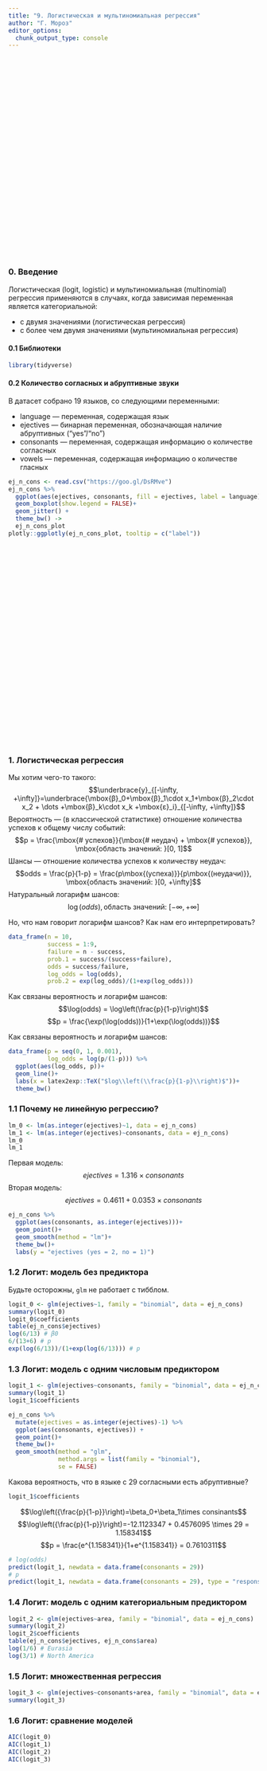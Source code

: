```yaml
---
title: "9. Логистическая и мультиномиальная регрессия"
author: "Г. Мороз"
editor_options: 
  chunk_output_type: console
---
```


<style>
.parallax {
    /* The image used */
    background-image: url("9_logit_multinom.jpg");

    /* Set a specific height */
    min-height: 400px; 

    /* Create the parallax scrolling effect */
    background-attachment: fixed;
    background-position: center;
    background-repeat: no-repeat;
    background-size: auto;
}
</style>

<div class="parallax"></div>

### 0. Введение
Логистическая (logit, logistic) и мультиномиальная (multinomial) регрессия применяются в случаях, когда зависимая переменная является категориальной:

* с двумя значениями (логистическая регрессия)
* с более чем двумя значениями (мультиномиальная регрессия)

#### 0.1 Библиотеки
```r
library(tidyverse)
```

#### 0.2 Количество согласных и абруптивные звуки
В датасет собрано 19 языков, со следующими переменными:

* language --- переменная, содержащая язык
* ejectives --- бинарная переменная, обозначающая наличие абруптивных ("yes"/"no")
* consonants --- переменная, содержащая информацию о количестве согласных
* vowels --- переменная, содержащая информацию о количестве гласных

```r
ej_n_cons <- read.csv("https://goo.gl/DsRMve")
ej_n_cons %>% 
  ggplot(aes(ejectives, consonants, fill = ejectives, label = language))+
  geom_boxplot(show.legend = FALSE)+
  geom_jitter() +
  theme_bw() ->
  ej_n_cons_plot
plotly::ggplotly(ej_n_cons_plot, tooltip = c("label"))
```

<div class="parallax"></div>

### 1. Логистическая регрессия
Мы хотим чего-то такого:
$$\underbrace{y}_{[-\infty, +\infty]}=\underbrace{\mbox{β}_0+\mbox{β}_1\cdot x_1+\mbox{β}_2\cdot x_2 + \dots +\mbox{β}_k\cdot x_k +\mbox{ε}_i}_{[-\infty, +\infty]}$$
Вероятность — (в классической статистике) отношение количества успехов к общему числу событий:
$$p = \frac{\mbox{# успехов}}{\mbox{# неудач} + \mbox{# успехов}}, \mbox{область значений: }[0, 1]$$
Шансы — отношение количества успехов к количеству неудач:
$$odds = \frac{p}{1-p} = \frac{p\mbox{(успеха)}}{p\mbox{(неудачи)}}, \mbox{область значений: }[0, +\infty]$$
Натуральный логарифм шансов:
$$\log(odds), \mbox{область значений: }[-\infty, +\infty]$$

Но, что нам говорит логарифм шансов? Как нам его интерпретировать?

```r
data_frame(n = 10,
           success = 1:9,
           failure = n - success,
           prob.1 = success/(success+failure),
           odds = success/failure,
           log_odds = log(odds),
           prob.2 = exp(log_odds)/(1+exp(log_odds)))
```

Как связаны вероятность и логарифм шансов:
$$\log(odds) = \log\left(\frac{p}{1-p}\right)$$
$$p = \frac{\exp(\log(odds))}{1+\exp(\log(odds))}$$

Как связаны вероятность и логарифм шансов:

```r
data_frame(p = seq(0, 1, 0.001),
           log_odds = log(p/(1-p))) %>% 
  ggplot(aes(log_odds, p))+
  geom_line()+
  labs(x = latex2exp::TeX("$log\\left(\\frac{p}{1-p}\\right)$"))+
  theme_bw()
```

### 1.1 Почему не линейную регрессию?
```r
lm_0 <- lm(as.integer(ejectives)~1, data = ej_n_cons)
lm_1 <- lm(as.integer(ejectives)~consonants, data = ej_n_cons)
lm_0
lm_1
```
Первая модель:
$$ejectives = 1.316 \times consonants$$
Вторая модель:
$$ejectives = 0.4611 + 0.0353 \times consonants$$

```r
ej_n_cons %>% 
  ggplot(aes(consonants, as.integer(ejectives)))+
  geom_point()+
  geom_smooth(method = "lm")+
  theme_bw()+
  labs(y = "ejectives (yes = 2, no = 1)")
```

### 1.2 Логит: модель без предиктора
Будьте осторожны, `glm` не работает с тибблом.
```r
logit_0 <- glm(ejectives~1, family = "binomial", data = ej_n_cons)
summary(logit_0)
logit_0$coefficients
table(ej_n_cons$ejectives)
log(6/13) # β0
6/(13+6) # p
exp(log(6/13))/(1+exp(log(6/13))) # p
```

### 1.3 Логит: модель c одним числовым предиктором
```r
logit_1 <- glm(ejectives~consonants, family = "binomial", data = ej_n_cons)
summary(logit_1)
logit_1$coefficients

ej_n_cons %>% 
  mutate(ejectives = as.integer(ejectives)-1) %>% 
  ggplot(aes(consonants, ejectives)) +
  geom_point()+
  theme_bw()+
  geom_smooth(method = "glm", 
              method.args = list(family = "binomial"),
              se = FALSE)
```

Какова вероятность, что в языке с 29 согласными есть абруптивные?
```r
logit_1$coefficients
```

$$\log\left({\frac{p}{1-p}}\right)=\beta_0+\beta_1\times consinants$$
$$\log\left({\frac{p}{1-p}}\right)=-12.1123347 + 0.4576095 \times 29 = 1.158341$$
$$p = \frac{e^{1.158341}}{1+e^{1.158341}} = 0.7610311$$

```r
# log(odds)
predict(logit_1, newdata = data.frame(consonants = 29))
# p
predict(logit_1, newdata = data.frame(consonants = 29), type = "response")
```

### 1.4 Логит: модель c одним категориальным предиктором
```r
logit_2 <- glm(ejectives~area, family = "binomial", data = ej_n_cons)
summary(logit_2)
logit_2$coefficients
table(ej_n_cons$ejectives, ej_n_cons$area)
log(1/6) # Eurasia
log(3/1) # North America
```



### 1.5 Логит: множественная регрессия
```r
logit_3 <- glm(ejectives~consonants+area, family = "binomial", data = ej_n_cons)
summary(logit_3)
```

### 1.6 Логит: сравнение моделей
```r
AIC(logit_0)
AIC(logit_1)
AIC(logit_2)
AIC(logit_3)
```

<div class="parallax"></div>

### 2. Мультиномиальная регрессия

<div class="parallax"></div>

